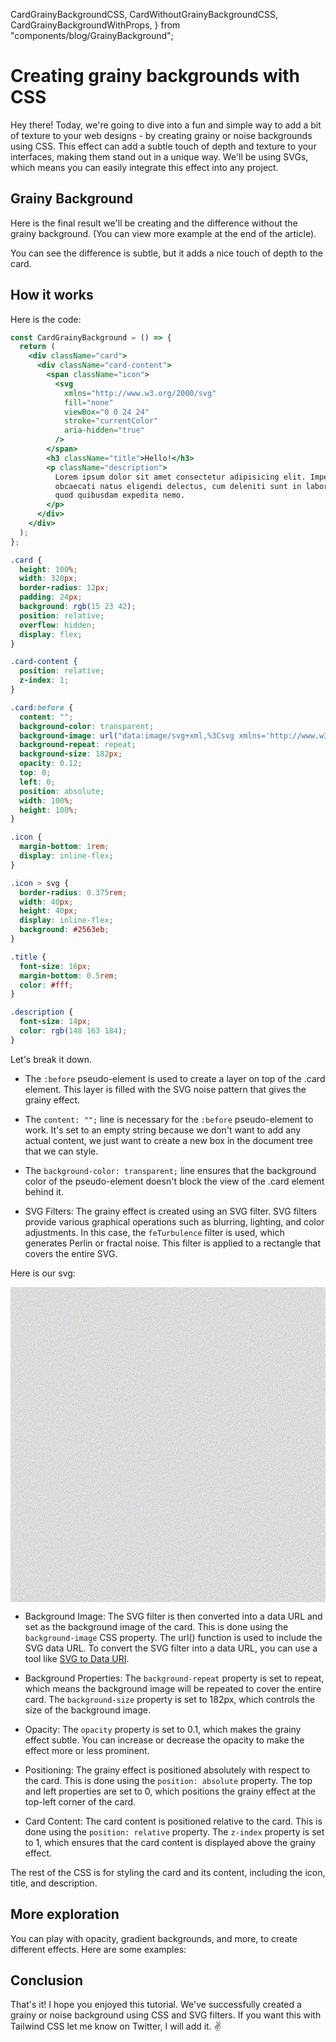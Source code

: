   CardGrainyBackgroundCSS,
  CardWithoutGrainyBackgroundCSS,
  CardGrainyBackgroundWithProps,
} from "components/blog/GrainyBackground";

<LayoutBlog>

# Creating grainy backgrounds with CSS

Hey there! Today, we're going to dive into a fun and simple way to add a bit of texture to your web designs - by creating grainy or noise backgrounds using CSS.
This effect can add a subtle touch of depth and texture to your interfaces, making them stand out in a unique way.
We'll be using SVGs, which means you can easily integrate this effect into any project.

## Grainy Background

Here is the final result we'll be creating and the difference without the grainy background.
(You can view more example at the end of the article).

<ComponentPlayground hasDarkMode>
  <CardGrainyBackgroundCSS />
</ComponentPlayground>

<ComponentPlayground className="mt-8" hasDarkMode>
  <CardWithoutGrainyBackgroundCSS />
</ComponentPlayground>

You can see the difference is subtle, but it adds a nice touch of depth to the card.

## How it works

Here is the code:

```jsx CardGrainyBackground.tsx
const CardGrainyBackground = () => {
  return (
    <div className="card">
      <div className="card-content">
        <span className="icon">
          <svg
            xmlns="http://www.w3.org/2000/svg"
            fill="none"
            viewBox="0 0 24 24"
            stroke="currentColor"
            aria-hidden="true"
          />
        </span>
        <h3 className="title">Hello!</h3>
        <p className="description">
          Lorem ipsum dolor sit amet consectetur adipisicing elit. Impedit ex
          obcaecati natus eligendi delectus, cum deleniti sunt in labore nihil
          quod quibusdam expedita nemo.
        </p>
      </div>
    </div>
  );
};
```

```css
.card {
  height: 100%;
  width: 320px;
  border-radius: 12px;
  padding: 24px;
  background: rgb(15 23 42);
  position: relative;
  overflow: hidden;
  display: flex;
}

.card-content {
  position: relative;
  z-index: 1;
}

.card:before {
  content: "";
  background-color: transparent;
  background-image: url("data:image/svg+xml,%3Csvg xmlns='http://www.w3.org/2000/svg' viewBox='0 0 600 600'%3E%3Cfilter id='a'%3E%3CfeTurbulence type='fractalNoise' baseFrequency='.65' numOctaves='3' stitchTiles='stitch'/%3E%3C/filter%3E%3Crect width='100%25' height='100%25' filter='url(%23a)'/%3E%3C/svg%3E");
  background-repeat: repeat;
  background-size: 182px;
  opacity: 0.12;
  top: 0;
  left: 0;
  position: absolute;
  width: 100%;
  height: 100%;
}

.icon {
  margin-bottom: 1rem;
  display: inline-flex;
}

.icon > svg {
  border-radius: 0.375rem;
  width: 40px;
  height: 40px;
  display: inline-flex;
  background: #2563eb;
}

.title {
  font-size: 16px;
  margin-bottom: 0.5rem;
  color: #fff;
}

.description {
  font-size: 14px;
  color: rgb(148 163 184);
}
```

Let's break it down.

- The `:before` pseudo-element is used to create a layer on top of the .card element. This layer is filled with the SVG noise pattern that gives the grainy effect.

- The `content: "";` line is necessary for the `:before` pseudo-element to work. It's set to an empty string because we don't want to add any actual content, we just want to create a new box in the document tree that we can style.

- The `background-color: transparent;` line ensures that the background color of the pseudo-element doesn't block the view of the .card element behind it.

- SVG Filters: The grainy effect is created using an SVG filter. SVG filters provide various graphical operations such as blurring, lighting, and color adjustments. In this case, the `feTurbulence` filter is used, which generates Perlin or fractal noise. This filter is applied to a rectangle that covers the entire SVG.

Here is our svg:

<ComponentPlayground hasDarkMode>
  <div
    style={{
      width: "96px",
      height: "96px",
    }}
  >
    <svg xmlns="http://www.w3.org/2000/svg" viewBox="0 0 600 600">
      <filter id="a">
        <feTurbulence
          type="fractalNoise"
          baseFrequency=".65"
          numOctaves="3"
          stitchTiles="stitch"
        />
      </filter>
      <rect width="100%" height="100%" filter="url(#a)" />
    </svg>
  </div>
</ComponentPlayground>

- Background Image: The SVG filter is then converted into a data URL and set as the background image of the card. This is done using the `background-image` CSS property. The url() function is used to include the SVG data URL. To convert the SVG filter into a data URL, you can use a tool like [SVG to Data URI](https://yoksel.github.io/url-encoder/).

- Background Properties: The `background-repeat` property is set to repeat, which means the background image will be repeated to cover the entire card. The `background-size` property is set to 182px, which controls the size of the background image.

- Opacity: The `opacity` property is set to 0.1, which makes the grainy effect subtle. You can increase or decrease the opacity to make the effect more or less prominent.

- Positioning: The grainy effect is positioned absolutely with respect to the card. This is done using the `position: absolute` property. The top and left properties are set to 0, which positions the grainy effect at the top-left corner of the card.

- Card Content: The card content is positioned relative to the card. This is done using the `position: relative` property. The `z-index` property is set to 1, which ensures that the card content is displayed above the grainy effect.

The rest of the CSS is for styling the card and its content, including the icon, title, and description.

## More exploration

You can play with opacity, gradient backgrounds, and more, to create different effects. Here are some examples:

<ComponentPlayground hasDarkMode>
  <div className="flex flex-wrap justify-center gap-4">
    <CardGrainyBackgroundWithProps color="blue" opacity={0.5} />
    <CardGrainyBackgroundWithProps color="rgb(255, 252, 127)" opacity={0.1} />
    <CardGrainyBackgroundWithProps
      color="linear-gradient(43deg, #4158D0 0%, #C850C0 46%, #FFCC70 100%)"
      opacity={0.2}
    />
    <CardGrainyBackgroundWithProps
      color="linear-gradient(to right, #434343 0%, black 100%)"
      opacity={0.1}
    />
    <CardGrainyBackgroundWithProps
      color="radial-gradient(circle farthest-side, #fceabb, #f8b500)"
      opacity={0.3}
    />
    <CardGrainyBackgroundWithProps color="rgb(241 245 249)" opacity={0.5} />
  </div>
</ComponentPlayground>

## Conclusion

That's it! I hope you enjoyed this tutorial. We've successfully created a grainy or noise background using CSS and SVG filters.
If you want this with Tailwind CSS let me know on Twitter, I will add it. ✌️

</LayoutBlog>
